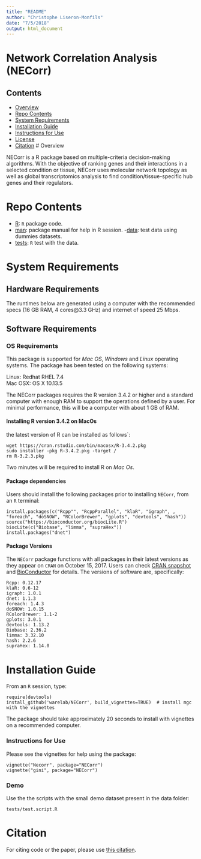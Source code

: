 ```yaml
---
title: "README"
author: "Christophe Liseron-Monfils"
date: "7/5/2018"
output: html_document
---
```


# Network Correlation Analysis (NECorr)

## Contents

- [Overview](#overview)
- [Repo Contents](#repo-contents)
- [System Requirements](#system-requirements)
- [Installation Guide](#installation-guide)
- [Instructions for Use](#instructions-for-use)
- [License](./LICENSE)
- [Citation](#citation)
# Overview

NECorr is a R package based on multiple-criteria decision-making algorithms. With the objective of ranking genes and their interactions in a selected condition or tissue, NECorr uses molecular network topology as well as global transcriptomics analysis to find condition/tissue-specific hub genes and their regulators.

# Repo Contents

- [R](./R): `R` package code.
- [man](./man): package manual for help in R session.
-[data](./data): test data using dummies datasets.
- [tests](./tests): `R` test with the data.


# System Requirements

## Hardware Requirements


The runtimes below are generated using a computer with the recommended specs (16 GB RAM, 4 cores@3.3 GHz) and internet of speed 25 Mbps.

## Software Requirements

### OS Requirements

This package is supported for *Mac OS*, *Windows* and *Linux* operating systems. The package has been tested on the following systems:

Linux: Redhat RHEL 7.4  
Mac OSX: OS X 10.13.5


The NECorr packages requires the R version 3.4.2 or higher and a standard computer with enough RAM to support the operations defined by a user. For minimal performance, this will be a computer with about 1 GB of RAM. 

#### Installing R version 3.4.2 on MacOs

the latest version of R can be installed as follows`:

```
wget https://cran.rstudio.com/bin/macosx/R-3.4.2.pkg
sudo installer -pkg R-3.4.2.pkg -target /
rm R-3.2.3.pkg
```

Two minutes will be required to install R on *Mac Os*.

#### Package dependencies

Users should install the following packages prior to installing `NECorr`, from an `R` terminal:

```
install.packages(c("Rcpp"", "RcppParallel", "klaR", "igraph", , "foreach", "doSNOW", "RColorBrewer", "gplots", "devtools", "hash"))
source("https://bioconductor.org/biocLite.R")
biocLite(c("Biobase", "limma", "supraHex"))
install.packages("dnet")

```

#### Package Versions

The `NECorr` package functions with all packages in their latest versions as they appear on `CRAN` on October 15, 2017. Users can check [CRAN snapshot](https://mran.microsoft.com/timemachine/) and [BioConductor](https://www.bioconductor.org/) for details. The versions of software are, specifically:
```
Rcpp: 0.12.17
klaR: 0.6-12
igraph: 1.0.1
dnet: 1.1.3 
foreach: 1.4.3
doSNOW: 1.0.15 
RColorBrewer: 1.1-2
gplots: 3.0.1
devtools: 1.13.2
Biobase: 2.36.2
limma: 3.32.10 
hash: 2.2.6
supraHex: 1.14.0
```

# Installation Guide

From an `R` session, type:

```
require(devtools)
install_github('warelab/NECorr', build_vignettes=TRUE)  # install mgc with the vignettes
```

The package should take approximately 20 seconds to install with vignettes on a recommended computer. 


### Instructions for Use

Please see the vignettes for help using the package:

```
vignette("Necorr", package="NECorr")
vignette("gini", package="NECorr")
```

### Demo

Use the the scripts with the small demo dataset present in the data folder:
```
tests/test.script.R
```
# Citation

For citing code or the paper, please use [this citation](https://www.biorxiv.org/content/early/2018/05/21/326868).



